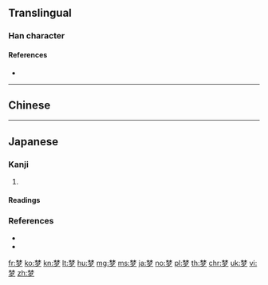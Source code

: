 ==Translingual==

===Han character===
{{Han char|rn=75|rad=木|as=07|sn=11|four=|canj=DDNI|ids=⿱林夕}}

====References====
* {{Han ref|kx=0530.100|dkj=14871|dj=0918.080|hdz=20863.180|uh=68A6|ud=26790}}

----

==Chinese==
{{zh-see|夢}}

----

==Japanese==

===Kanji===
{{ja-kanji|grade=|rs=木07}}

# {{alternative form of|夢|lang=ja}}

====Readings====
{{ja-readings
|on=[[む]] (mu), [[ぼう]] (bō)
|kun=[[ゆめ]] (yume), [[くらい]] (kurai), [[ゆめみる]] (yumemiru)
}}

===References===
* {{R:Koseki Moji|066350}}
* {{R:Koseki Moji|167650}}

[[fr:梦]]
[[ko:梦]]
[[kn:梦]]
[[lt:梦]]
[[hu:梦]]
[[mg:梦]]
[[ms:梦]]
[[ja:梦]]
[[no:梦]]
[[pl:梦]]
[[th:梦]]
[[chr:梦]]
[[uk:梦]]
[[vi:梦]]
[[zh:梦]]